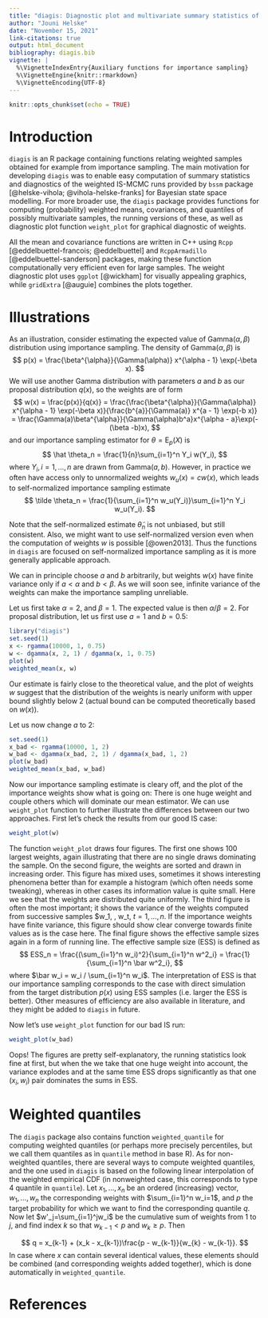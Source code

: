 ```yaml
---
title: "diagis: Diagnostic plot and multivariate summary statistics of weighted samples from importance sampling"
author: "Jouni Helske"
date: "November 15, 2021"
link-citations: true
output: html_document
bibliography: diagis.bib
vignette: |
  %\VignetteIndexEntry{Auxiliary functions for importance sampling}
  %\VignetteEngine{knitr::rmarkdown}
  %\VignetteEncoding{UTF-8}
---
```

  
```r
knitr::opts_chunk$set(echo = TRUE)
```

# Introduction

`diagis` is an R package containing functions relating weighted samples obtained for example from importance sampling. The main motivation for developing `diagis` was to enable easy computation of summary statistics and diagnostics of the weighted IS-MCMC runs provided by `bssm` package [@helske-vihola; @vihola-helske-franks] for Bayesian state space modelling. For more broader use, the `diagis` package provides functions for computing (probability) weighted means, covariances, and quantiles of possibly multivariate samples, the running versions of these, as well as diagnostic plot function `weight_plot` for graphical diagnostic of weights.

All the mean and covariance functions are written in C++ using `Rcpp` [@eddelbuettel-francois; @eddelbuettel] and `RcppArmadillo` [@eddelbuettel-sanderson] packages, making these function computationally very efficient even for large samples. The weight diagnostic plot uses `ggplot` [@wickham] for visually appealing graphics, while `gridExtra` [@auguie] combines the plots together.

# Illustrations

As an illustration, consider estimating the expected value of Gamma($\alpha, \beta$) distribution using importance sampling. The density of Gamma($\alpha, \beta$) is
$$
p(x) = \frac{\beta^{\alpha}}{\Gamma(\alpha)} x^{\alpha - 1} \exp(-\beta x).
$$
We will use another Gamma distribution with parameters $a$ and $b$ as our proposal distribution $q(x)$, so the weights are of form
$$
w(x) = \frac{p(x)}{q(x)} = \frac{\frac{\beta^{\alpha}}{\Gamma(\alpha)} x^{\alpha - 1} \exp(-\beta x)}{\frac{b^{a}}{\Gamma(a)} x^{a - 1} \exp(-b x)} = \frac{\Gamma(a)\beta^{\alpha}}{\Gamma(\alpha)b^a}x^{\alpha - a}\exp(-(\beta -b)x),
$$
and our importance sampling estimator for $\theta = \textrm{E}_p(X)$ is
$$
\hat \theta_n = \frac{1}{n}\sum_{i=1}^n Y_i w(Y_i),
$$
where $Y_i, i = 1,\ldots, n$ are drawn from $\textrm{Gamma}(a, b)$. However, in practice we often have access only to unnormalized weights $w_u(x) = c w(x)$, which leads to self-normalized importance sampling estimate
$$
\tilde \theta_n = \frac{1}{\sum_{i=1}^n w_u(Y_i)}\sum_{i=1}^n Y_i w_u(Y_i).
$$

Note that the self-normalized estimate $\tilde \theta_n$ is not unbiased, but still consistent. Also, we might want to use self-normalized version even when the computation of weights $w$ is possible [@owen2013]. Thus the functions in `diagis` are focused on self-normalized importance sampling as it is more generally applicable approach.

We can in principle choose $a$ and $b$ arbitrarily, but weights $w(x)$ have finite variance only if $a < \alpha$ and $b < \beta$. As we will soon see, infinite variance of the weights can make the importance sampling unreliable.

Let us first take $\alpha = 2$, and $\beta = 1$. The expected value is then $\alpha/\beta = 2$. For proposal distribution, let us first use $a = 1$ and $b = 0.5$:
```r
library("diagis")
set.seed(1)
x <- rgamma(10000, 1, 0.75)
w <- dgamma(x, 2, 1) / dgamma(x, 1, 0.75)
plot(w)
weighted_mean(x, w)
```
Our estimate is fairly close to the theoretical value, and the plot of weights $w$ suggest that the distribution of the weights is nearly uniform with upper bound slightly below 2 (actual bound can be computed theoretically based on $w(x)$).

Let us now change $a$ to 2:
```r
set.seed(1)
x_bad <- rgamma(10000, 1, 2)
w_bad <- dgamma(x_bad, 2, 1) / dgamma(x_bad, 1, 2)
plot(w_bad)
weighted_mean(x_bad, w_bad)
```
Now our importance sampling estimate is cleary off, and the plot of the importance weights show what is going on: There is one huge weight and couple others which will dominate our mean estimator. We can use `weight_plot` function to further illustrate the differences between our two approaches. First let's check the results from our good IS case:
```r
weight_plot(w)
```
The function `weight_plot` draws four figures. The first one shows 100 largest weights, again illustrating that there are no single draws dominating the sample. On the second figure, the weights are sorted and drawn in increasing order. This figure has mixed uses, sometimes it shows interesting phenomena better than for example a histogram (which often needs some tweaking), whereas in other cases its information value is quite small. Here we see that the weights are distributed quite uniformly. The third figure is often the most important; it shows the variance of the weights computed from successive samples $w_1, \ldots, w_t, $t = 1, \ldots, n$. If the importance weights have finite variance, this figure should show clear converge towards finite values as is the case here. The final figure shows the effective sample sizes again in a form of running line. The effective sample size (ESS) is defined as 
$$
ESS_n = \frac{(\sum_{i=1}^n w_i)^2}{\sum_{i=1}^n w^2_i} = \frac{1}{\sum_{i=1}^n \bar w^2_i},
$$
where $\bar w_i = w_i / \sum_{i=1}^n w_i$. The interpretation of ESS is that our importance sampling corresponds to the case with direct simulation from the target distribution $p(x)$ using ESS samples (i.e. larger the ESS is better). Other measures of efficiency are also available in literature, and they might be added to `diagis` in future.

Now let's use `weight_plot` function for our bad IS run:
```r
weight_plot(w_bad)
```
Oops! The figures are pretty self-explanatory, the running statistics look fine at first, but when the we take that one huge weight into account, the variance explodes and at the same time ESS drops significantly as that one $(x_i, w_i)$ pair dominates the sums in ESS.

# Weighted quantiles

The `diagis` package also contains function `weighted_quantile` for computing weighted quantiles (or perhaps more precisely percentiles, but we call them quantiles as ìn `quantile` method in base R). As for non-weighted quantiles, there are several ways to compute weighted quantiles, and the one used in `diagis` is based on the following linear interpolation of the weighted empirical CDF (in nonweighted case, this corresponds to type 4 quantile in `quantile`). Let $x_1,\ldots,x_n$ be an ordered (increasing) vector, $w_1,\ldots,w_n$ the corresponding weights with $\sum_{i=1}^n w_i=1$, and $p$ the target probability for which we want to find the corresponding quantile $q$. Now let $w'_j=\sum_{i=1}^jw_i$ be the cumulative sum of weights from $1$ to $j$, and find index $k$ so that $w_{k-1} < p$ and $w_k \geq p$. Then   

$$
q = x_{k-1} + (x_k - x_{k-1})\frac{p - w_{k-1}}{w_{k} - w_{k-1}}.
$$
In case where $x$ can contain several identical values, these elements should be combined (and corresponding weights added together), which is done automatically in `weighted_quantile`. 

# References
